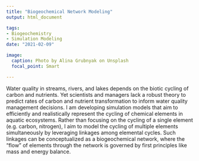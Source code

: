 ```yaml
---
title: "Biogeochemical Network Modeling"
output: html_document

tags:
- Biogeochemistry
- Simulation Modeling
date: "2021-02-09"

image:
  caption: Photo by Alina Grubnyak on Unsplash
  focal_point: Smart

---
```


Water quality in streams, rivers, and lakes depends on the biotic cycling of carbon and nutrients. Yet scientists and managers lack a robust theory to predict rates of carbon and nutrient transformation to inform water quality management decisions. I am developing simulation models that aim to efficiently and realistically represent the cycling of chemical elements in aquatic ecosystems. Rather than focusing on the cycling of a single element (e.g. carbon, nitrogen), I aim to model the cycling of multiple elements simultaneously by leveraging linkages among elemental cycles. Such linkages can be conceptualized as a biogeochemical network, where the "flow" of elements through the network is governed by first principles like mass and energy balance. 

